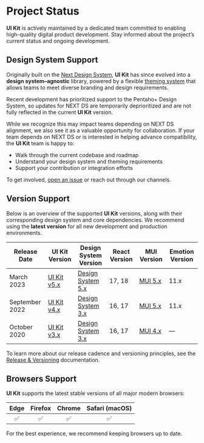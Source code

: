 # Project Status

**UI Kit** is actively maintained by a dedicated team committed to enabling high-quality digital product development. Stay informed about the project’s current status and ongoing development.

## Design System Support

Originally built on the [Next Design System](https://designsystem.hitachivantara.com/6c705d900/p/43c9a1-next-design-system), **UI Kit** has since evolved into a **design system–agnostic** library, powered by a flexible [theming system](/docs/theming) that allows teams to meet diverse branding and design requirements.

Recent development has prioritized support to the Pentaho+ Design System, so updates for NEXT DS are temporarily deprioritized and are not fully reflected in the current **UI Kit** version.

While we recognize this may impact teams depending on NEXT DS alignment, we also see it as a valuable opportunity for collaboration. If your team depends on NEXT DS or is interested in helping advance compatibility, the **UI Kit** team is happy to:

- Walk through the current codebase and roadmap
- Understand your design system and theming requirements
- Support your contribution or integration efforts

To get involved, [open an issue](https://github.com/lumada-design/hv-uikit-react/issues/new) or reach out through our channels.

## Version Support

Below is an overview of the supported **UI Kit** versions, along with their corresponding design system and core dependencies. We recommend using the **latest version** for all new development and production environments.

| Release Date   | UI Kit Version                                              | Design System Version                                                                                     | React Version | MUI Version                    | Emotion Version |
| -------------- | ----------------------------------------------------------- | --------------------------------------------------------------------------------------------------------- | ------------- | ------------------------------ | --------------- |
| March 2023     | [UI Kit v5.x](https://lumada-design.github.io/uikit/master) | [Design System 5.x](https://designsystem.hitachivantara.com/)                                             | 17, 18        | [MUI 5.x](https://mui.com/)    | 11.x            |
| September 2022 | [UI Kit v4.x](https://lumada-design.github.io/uikit/v4.x)   | [Design System 3.x](https://hitachivantara.sharepoint.com/sites/DesignSystem/Pattern%20Library/Home.aspx) | 16, 17        | [MUI 5.x](https://mui.com/)    | 11.x            |
| October 2020   | [UI Kit v3.x](https://lumada-design.github.io/uikit/v3.x)   | [Design System 3.x](https://hitachivantara.sharepoint.com/sites/DesignSystem/Pattern%20Library/Home.aspx) | 16, 17        | [MUI 4.x](https://v4.mui.com/) | —               |

To learn more about our release cadence and versioning principles, see the [Release & Versioning](/docs/releases) documentation.

## Browsers Support

**UI Kit** supports the latest stable versions of all major modern browsers:

| Edge | Firefox | Chrome | Safari (macOS) |
| :--: | :-----: | :----: | :------------: |
|  ✅  |   ✅    |   ✅   |       ✅       |

For the best experience, we recommend keeping browsers up to date.
